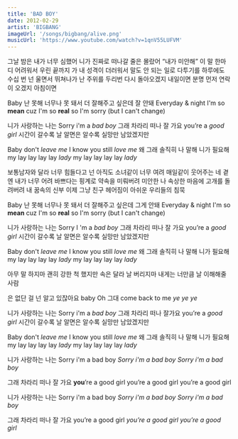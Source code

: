 ```yaml
---
title: 'BAD BOY'
date: 2012-02-29
artist: 'BIGBANG'
imageUrl: '/songs/bigbang/alive.png'
musicUrl: 'https://www.youtube.com/watch?v=1qnV55LUFVM'
---
```


그날 밤은 내가 너무 심했어
니가 진짜로 떠나갈 줄은 몰랐어
“내가 미안해” 이 말 한마디 어려워서
우린 끝까지 가 내 성격이 더러워서
말도 안 되는 일로 다투기를 하루에도 수십 번
넌 울면서 뛰쳐나가 난 주위를 두리번
다시 돌아오겠지 내일이면
분명 먼저 연락이 오겠지 아침이면

Baby 난 못해 너무나 못 돼서
더 잘해주고 싶은데 잘 안돼
Everyday & night I'm so **mean**
cuz I'm so **real** so I'm sorry
(but I can't change)

니가 사랑하는 나는 Sorry i'm a *bad boy*
그래 차라리 떠나 잘 가요 you’re a *good girl*
시간이 갈수록 날 알면은 알수록
실망만 남았겠지만

Baby don't *leave me*
I know you still *love me*
왜 그래 솔직히 나 말해 니가 필요해
my lay lay lay lay *lady*
my lay lay lay lay *lady*

보통남자와 달라 너무 힘들다고
넌 아직도 소녀같이 너무 여려
매일같이 웃어주는 네 곁엔 내가 너무 어려
바쁘다는 핑계로 약속을 미뤄버려
미안한 나 속상한 마음에 고개를 돌려버려
내 꿈속의 신부 이제 그냥 친구
헤어짐이 아쉬운 우리들의 침묵

Baby 난 못해 너무나 못 돼서
더 잘해주고 싶은데 그게 안돼
Everyday & night I'm so **mean**
cuz I'm so **real** so I'm sorry
(but I can't change)

니가 사랑하는 나는 Sorry I 'm a *bad boy*
그래 차라리 떠나 잘 가요 you’re a *good girl*
시간이 갈수록 날 알면은 알수록
실망만 남았겠지만

Baby don't *leave me*
I know you still *love me*
왜 그래 솔직히 나 말해 니가 필요해
my lay lay lay lay *lady*
my lay lay lay lay *lady*

아무 말 하지마
괜히 강한 척 했지만 속은 달라
날 버리지마
내게는 너만큼 날 이해해줄 사람

은 없단 걸 넌 알고 있잖아요 baby
Oh 그대 come back to me *ye ye ye*

니가 사랑하는 나는 Sorry i'm a *bad boy*
그래 차라리 떠나 잘가요 you’re a *good girl*
시간이 갈수록 날 알면은 알수록
실망만 남았겠지만

Baby don't *leave me*
I know you still *love me*
왜 그래 솔직히 나 말해 니가 필요해
my lay lay lay lay *lady*
my lay lay lay lay *lady*

니가 사랑하는 나는
Sorry i'm a bad boy
*Sorry i'm a bad boy*
*Sorry i'm a bad boy*

그래 차라리 떠나 잘 가요
**you**’re a good girl
you’re a good girl
you’re a good girl

니가 사랑하는 나는
Sorry i'm a bad boy
*Sorry i'm a bad boy*
*Sorry i'm a bad boy*

그래 차라리 떠나 잘 가요
you’re a good girl
*you’re a good girl*
*you’re a good girl*

